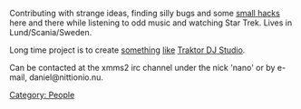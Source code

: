 Contributing with strange ideas, finding silly bugs and some [http://www.nittionio.nu/xmms2/ small hacks] here and there while listening to odd music and watching Star Trek. Lives in Lund/Scania/Sweden. 

Long time project is to create [http://www.nittionio.nu/blog something] [http://www.nittionio.nu/meck/xmms2-dj.html like] [http://www.nativeinstruments.de/index.php?id=traktor3_us Traktor DJ Studio]. 

Can be contacted at the xmms2 irc channel under the nick 'nano' or by e-mail, daniel@nittionio.nu.

[[Category: People]]